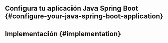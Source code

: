 
<GuideTip />

## Configura tu aplicación Java Spring Boot \{#configure-your-java-spring-boot-application}

<ConfigureApplication />

## Implementación \{#implementation}

<Implementation />
